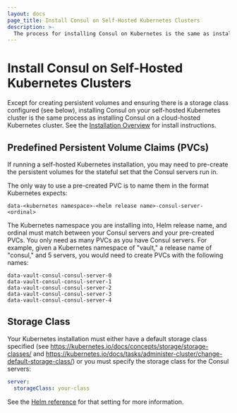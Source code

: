 ```yaml
---
layout: docs
page_title: Install Consul on Self-Hosted Kubernetes Clusters
description: >-
  The process for installing Consul on Kubernetes is the same as installing it on cloud-hosted k8s platforms, but requires additional configuration. Learn how to pre-define Persistent Volume Claims (PVCs) and a default storage class for server agents.
---
```


# Install Consul on Self-Hosted Kubernetes Clusters

Except for creating persistent volumes and ensuring there is a storage class
configured (see below), installing Consul on your
self-hosted Kubernetes cluster is the same process as installing Consul on a
cloud-hosted Kubernetes cluster. See the [Installation Overview](/consul/docs/k8s/installation/install)
for install instructions.

## Predefined Persistent Volume Claims (PVCs)

If running a self-hosted Kubernetes installation, you may need to pre-create
the persistent volumes for the stateful set that the Consul servers run in.

The only way to use a pre-created PVC is to name them in the format Kubernetes expects:

```text
data-<kubernetes namespace>-<helm release name>-consul-server-<ordinal>
```

The Kubernetes namespace you are installing into, Helm release name, and ordinal
must match between your Consul servers and your pre-created PVCs. You only
need as many PVCs as you have Consul servers. For example, given a Kubernetes
namespace of "vault," a release name of "consul," and 5 servers, you would need
to create PVCs with the following names:

```text
data-vault-consul-consul-server-0
data-vault-consul-consul-server-1
data-vault-consul-consul-server-2
data-vault-consul-consul-server-3
data-vault-consul-consul-server-4
```

## Storage Class

Your Kubernetes installation must either have a default storage class specified
(see https://kubernetes.io/docs/concepts/storage/storage-classes/ and https://kubernetes.io/docs/tasks/administer-cluster/change-default-storage-class/)
or you must specify the storage class for the Consul servers:

```yaml
server:
  storageClass: your-class
```

See the [Helm reference](/consul/docs/k8s/helm#v-server-storageclass) for that setting for more information.

